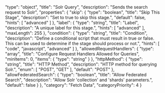   "type": "object",
  "title": "Solr Query",
  "description": "Sends the search request to Solr",
  "properties": {
    "skip": {
      "type": "boolean",
      "title": "Skip This Stage",
      "description": "Set to true to skip this stage.",
      "default": false,
      "hints": [
        "advanced"
      ]
    },
    "label": {
      "type": "string",
      "title": "Label",
      "description": "A unique label for this stage.",
      "hints": [
        "advanced"
      ],
      "maxLength": 255
    },
    "condition": {
      "type": "string",
      "title": "Condition",
      "description": "Define a conditional script that must result in true or false. This can be used to determine if the stage should process or not.",
      "hints": [
        "code",
        "javascript",
        "advanced"
      ]
    },
    "allowedRequestHandlers": {
      "type": "array",
      "title": "Configure Request Handlers Allowed for Queries",
      "minItems": 0,
      "items": {
        "type": "string"
      }
    },
    "httpMethod": {
      "type": "string",
      "title": "HTTP Method",
      "description": "HTTP method for querying Solr.",
      "enum": [
        "POST",
        "GET"
      ],
      "default": "POST"
    },
    "allowFederatedSearch": {
      "type": "boolean",
      "title": "Allow Federated Search",
      "description": "Allow Solr 'collection' and 'shards' parameters.",
      "default": false
    }
  },
  "category": "Fetch Data",
  "categoryPriority": 4
}
